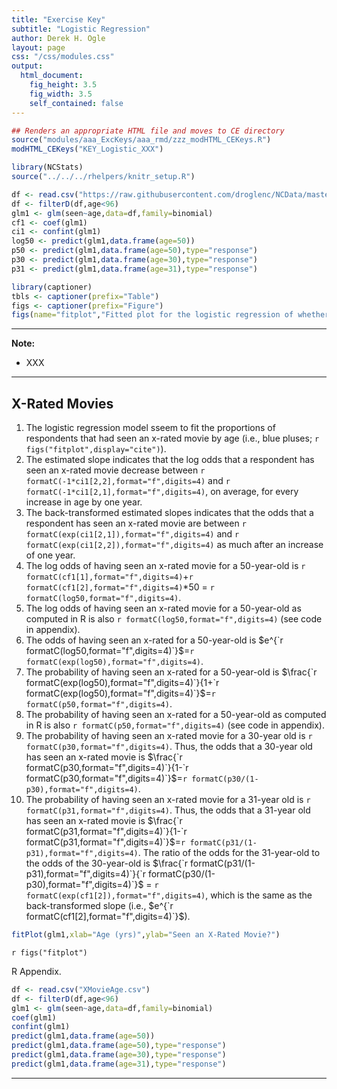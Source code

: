 ```yaml
---
title: "Exercise Key"
subtitle: "Logistic Regression"
author: Derek H. Ogle
layout: page
css: "/css/modules.css"
output:
  html_document:
    fig_height: 3.5
    fig_width: 3.5
    self_contained: false
---
```


```r
## Renders an appropriate HTML file and moves to CE directory
source("modules/aaa_ExcKeys/aaa_rmd/zzz_modHTML_CEKeys.R")
modHTML_CEKeys("KEY_Logistic_XXX")
```

```r
library(NCStats)
source("../../../rhelpers/knitr_setup.R")

df <- read.csv("https://raw.githubusercontent.com/droglenc/NCData/master/XMovieAge.csv")
df <- filterD(df,age<96)
glm1 <- glm(seen~age,data=df,family=binomial)
cf1 <- coef(glm1)
ci1 <- confint(glm1)
log50 <- predict(glm1,data.frame(age=50))
p50 <- predict(glm1,data.frame(age=50),type="response")
p30 <- predict(glm1,data.frame(age=30),type="response")
p31 <- predict(glm1,data.frame(age=31),type="response")

library(captioner)
tbls <- captioner(prefix="Table")
figs <- captioner(prefix="Figure")
figs(name="fitplot","Fitted plot for the logistic regression of whether or not the respondent had seen an x-rated movie and the respondent's age.")
```

----

<div class="alert alert-warning">
<strong>Note:</strong> 
<ul>
  <li>XXX</li>
</ul>
</div>

----

## X-Rated Movies

1. The logistic regression model sseem to fit the proportions of respondents that had seen an x-rated movie by age (i.e., blue pluses; `r figs("fitplot",display="cite")`).
1. The estimated slope indicates that the log odds that a respondent has seen an x-rated movie decrease between `r formatC(-1*ci1[2,2],format="f",digits=4)` and `r formatC(-1*ci1[2,1],format="f",digits=4)`, on average, for every increase in age by one year.
1. The back-transformed estimated slopes indicates that the odds that a respondent has seen an x-rated movie are between `r formatC(exp(ci1[2,1]),format="f",digits=4)` and `r formatC(exp(ci1[2,2]),format="f",digits=4)` as much after an increase of one year.
1. The log odds of having seen an x-rated movie for a 50-year-old is `r formatC(cf1[1],format="f",digits=4)`+`r formatC(cf1[2],format="f",digits=4)`*50 = `r formatC(log50,format="f",digits=4)`.
1. The log odds of having seen an x-rated movie for a 50-year-old as computed in R is also `r formatC(log50,format="f",digits=4)` (see code in appendix).
1. The odds of having seen an x-rated for a 50-year-old is $e^{`r formatC(log50,format="f",digits=4)`}$=`r formatC(exp(log50),format="f",digits=4)`.
1. The probability of having seen an x-rated for a 50-year-old is $\frac{`r formatC(exp(log50),format="f",digits=4)`}{1+`r formatC(exp(log50),format="f",digits=4)`}$=`r formatC(p50,format="f",digits=4)`.
1. The probability of having seen an x-rated for a 50-year-old as computed in R is also `r formatC(p50,format="f",digits=4)` (see code in appendix).
1. The probability of having seen an x-rated movie for a 30-year old is `r formatC(p30,format="f",digits=4)`. Thus, the odds that a 30-year old has seen an x-rated movie is $\frac{`r formatC(p30,format="f",digits=4)`}{1-`r formatC(p30,format="f",digits=4)`}$=`r formatC(p30/(1-p30),format="f",digits=4)`.
1. The probability of having seen an x-rated movie for a 31-year old is `r formatC(p31,format="f",digits=4)`. Thus, the odds that a 31-year old has seen an x-rated movie is $\frac{`r formatC(p31,format="f",digits=4)`}{1-`r formatC(p31,format="f",digits=4)`}$=`r formatC(p31/(1-p31),format="f",digits=4)`. The ratio of the odds for the 31-year-old to the odds of the 30-year-old is $\frac{`r formatC(p31/(1-p31),format="f",digits=4)`}{`r formatC(p30/(1-p30),format="f",digits=4)`}$ = `r formatC(exp(cf1[2]),format="f",digits=4)`, which is the same as the back-transformed slope (i.e., $e^{`r formatC(cf1[2],format="f",digits=4)`}$).


```r
fitPlot(glm1,xlab="Age (yrs)",ylab="Seen an X-Rated Movie?")
```

`r figs("fitplot")`


R Appendix.
```r
df <- read.csv("XMovieAge.csv")
df <- filterD(df,age<96)
glm1 <- glm(seen~age,data=df,family=binomial)
coef(glm1)
confint(glm1)
predict(glm1,data.frame(age=50))
predict(glm1,data.frame(age=50),type="response")
predict(glm1,data.frame(age=30),type="response")
predict(glm1,data.frame(age=31),type="response")
```

----
